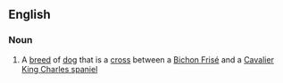 ==English==

===Noun===
{{en-noun}}

# A [[breed]] of [[dog]] that is a [[cross]] between a [[Bichon Frisé]] and a [[Cavalier King Charles spaniel]]